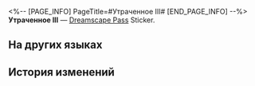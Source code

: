 <%-- [PAGE_INFO]
PageTitle=#Утраченное III#
[END_PAGE_INFO] --%>
{{Предмет Инфобокс
|id          = 223432
|Изображение = Dreamscape Pass Sticker Text.png
|Тип         = Dreamscape Pass Sticker
|Тип2        = Абсурдный сон I Stickers
|Инвентарь   = 
|Редкость    = 4
|Эффект      = 
|Описание    = Пронумерованные наклейки, используемые для украшения дневника сновидений. Бывают самыми разными.
|Источник1   = [[Отыщите пустой кабинет в отеле Мира грёз]]
}}
{{Описание|Сауна находится на девяностом этаже. В ней достаточно жарко, чтобы с вас слезла кожа.}}
'''Утраченное III''' — [[Dreamscape Pass]] Sticker.

==На других языках==
{{На других языках
|en   = Lost (III)
|zhs  = 迷失•其三
|zht  = 迷失•其三
|ja   = ロスト・3
|ko   = 방황•3
|es   = Extravío III
|fr   = Perdu&nbsp;(III)
|ru   = Утраченное III
|th   = หลงทาง 3
|vi   = Lạc Lối (3)
|de   = Verloren (III)
|id   = Tersesat 3
|pt   = Perdido (III)
}}

==История изменений==
{{История изменений|3.5}}